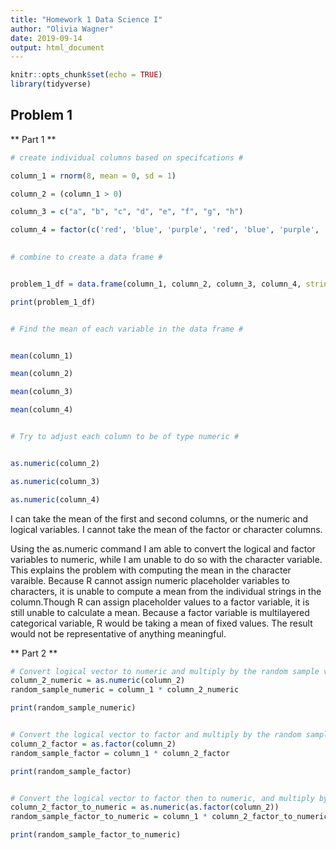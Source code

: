 ```yaml
---
title: "Homework 1 Data Science I"
author: "Olivia Wagner"
date: 2019-09-14
output: html_document
---
```


```r
knitr::opts_chunk$set(echo = TRUE)
library(tidyverse)

```

## Problem 1 ##
** Part 1 **
```r
# create individual columns based on specifcations #

column_1 = rnorm(8, mean = 0, sd = 1) 

column_2 = (column_1 > 0) 

column_3 = c("a", "b", "c", "d", "e", "f", "g", "h")

column_4 = factor(c('red', 'blue', 'purple', 'red', 'blue', 'purple', 'red', 'blue'))
  

# combine to create a data frame #


problem_1_df = data.frame(column_1, column_2, column_3, column_4, stringsAsFactors = FALSE)

print(problem_1_df)


# Find the mean of each variable in the data frame #


mean(column_1)

mean(column_2)

mean(column_3)

mean(column_4)


# Try to adjust each column to be of type numeric #


as.numeric(column_2)

as.numeric(column_3)

as.numeric(column_4)

```



  I can take the mean of the first and second columns, or the numeric and logical variables. I cannot take the mean of the factor or character columns.


  Using the as.numeric command I am able to convert the logical and factor variables to numeric, while I am unable to do so with the character variable. This explains the problem with computing the mean in the character varaible. Because R cannot assign numeric placeholder variables to characters, it is unable to compute a mean from the individual strings in the column.Though R can assign placeholder values to a factor variable, it is still unable to calculate a mean.  Because a factor variable is multilayered categorical variable, R would be taking a mean of fixed values. The result would not be representative of anything meaningful.
  
  
  

** Part 2 **
```r

# Convert logical vector to numeric and multiply by the random sample vector #
column_2_numeric = as.numeric(column_2)
random_sample_numeric = column_1 * column_2_numeric

print(random_sample_numeric)


# Convert the logical vector to factor and multiply by the random sample vector #
column_2_factor = as.factor(column_2)
random_sample_factor = column_1 * column_2_factor

print(random_sample_factor)


# Convert the logical vector to factor then to numeric, and multiply by the random sample vector #
column_2_factor_to_numeric = as.numeric(as.factor(column_2))
random_sample_factor_to_numeric = column_1 * column_2_factor_to_numeric

print(random_sample_factor_to_numeric)

```

